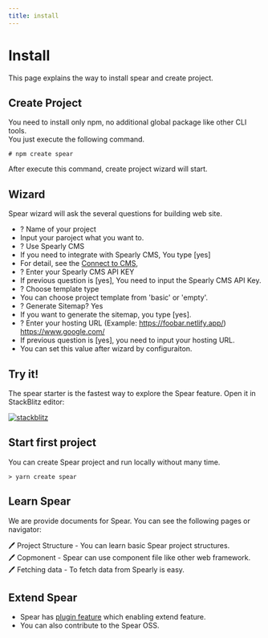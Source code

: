 ```yaml
---
title: install
---
```


# Install

This page explains the way to install spear and create project.


## Create Project

You need to install only npm, no additional global package like other CLI tools.  
You just execute the following command.

```
# npm create spear
```

After execute this command, create project wizard will start.

## Wizard

Spear wizard will ask the several questions for building web site.

- ? Name of your project
 - Input your paroject what you want to.
- ? Use Spearly CMS
 - If you need to integrate with Spearly CMS, You type [yes]
 - For detail, see the [Connect to CMS](/basic/connect-cms.html), 
- ? Enter your Spearly CMS API KEY 
 - If previous question is [yes], You need to input the Spearly CMS API Key.
- ? Choose template type
 - You can choose project template from 'basic' or 'empty'.
- ? Generate Sitemap? Yes
 - If you want to generate the sitemap, you type [yes].
- ? Enter your hosting URL (Example: https://foobar.netlify.app/) https://www.google.com/
 - If previous question is [yes], you need to input your hosting URL.
 - You can set this value after wizard by configuraiton.

## Try it!

The spear starter is the fastest way to explore the Spear feature. Open it in StackBlitz editor:

[![stackblitz](https://developer.stackblitz.com/img/open_in_stackblitz.svg)](https://stackblitz.com/edit/stackblitz-starters-p72h35?file=src%2Findex.html)


## Start first project

You can create Spear project and run locally without many time.

```
> yarn create spear
```

## Learn Spear

We are provide documents for Spear. You can see the following pages or navigator:

🖊 Project Structure - You can learn basic Spear project structures.  
🖊 Copmonent - Spear can use component file like other web framework.  
🖊 Fetching data - To fetch data from Spearly is easy.  

## Extend Spear

- Spear has [plugin feature](./plugins/) which enabling extend feature.
- You can also contribute to the Spear OSS.
